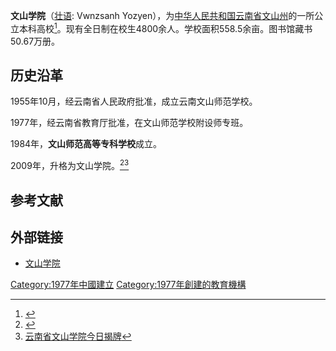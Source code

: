 '''文山学院'''（[[壮语|壮语]]: Vwnzsanh Yozyen），为[[中华人民共和国|中华人民共和国]][[云南省|云南省]][[文山州|文山州]]的一所公立本科高校<ref>{{Cite web |url=http://big5.china.com.cn/news/edu/2009-06/25/content_18012773.htm |title=教育部批准的全國普通高校名單（雲南省） |access-date=2010-07-05 |archive-date=2015-04-19 |archive-url=https://web.archive.org/web/20150419140941/http://big5.china.com.cn/news/edu/2009-06/25/content_18012773.htm |dead-url=no }}</ref>。现有全日制在校生4800余人。学校面积558.5余亩。图书馆藏书50.67万册。

== 历史沿革 ==

1955年10月，经云南省人民政府批准，成立云南文山师范学校。

1977年，经云南省教育厅批准，在文山师范学校附设师专班。

1984年，'''文山师范高等专科学校'''成立。

2009年，升格为文山学院。<ref>{{Cite web |url=http://zqb.cyol.com/content/2010-04/03/content_3166626.htm |title=文山学院挂牌成立 |access-date=2010-07-05 |archive-date=2019-05-19 |archive-url=https://web.archive.org/web/20190519232546/http://zqb.cyol.com/content/2010-04/03/content_3166626.htm |dead-url=no }}</ref><ref>[http://www.chinanews.com.cn/edu/news/2010/03-30/2198056.shtml 云南省文山学院今日揭牌]</ref>

== 参考文献 ==
<references/>

== 外部链接 ==
*[https://web.archive.org/web/20200322171941/http://www.wsu.edu.cn/ 文山学院]

{{云南高等院校}}

[[Category:1977年中國建立|Category:1977年中國建立]]
[[Category:1977年創建的教育機構|Category:1977年創建的教育機構]]